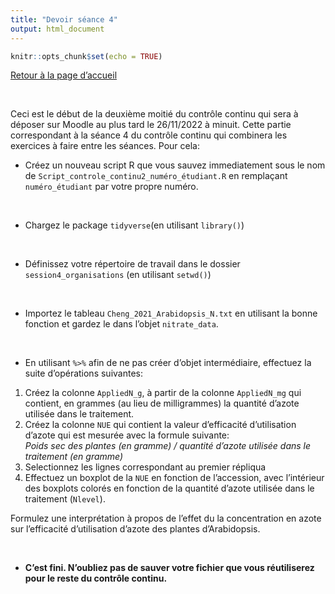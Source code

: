 ```yaml
---
title: "Devoir séance 4"
output: html_document
---
```


```r
knitr::opts_chunk$set(echo = TRUE)
```


[Retour à la page d'accueil](https://scortijo.github.io/2022_L3_R/)

<br>

Ceci est le début de la deuxième moitié du contrôle continu qui sera à déposer sur Moodle au plus tard le 26/11/2022 à minuit. Cette partie correspondant à la séance 4 du contrôle continu qui combinera les exercices à faire entre les séances. Pour cela:


- Créez un nouveau script R que vous sauvez immediatement sous le nom de `Script_controle_continu2_numéro_étudiant.R` en remplaçant `numéro_étudiant` par votre propre numéro.

<br>

- Chargez le package `tidyverse`(en utilisant `library()`)

<br>

- Définissez votre répertoire de travail dans le dossier `session4_organisations`  (en utilisant `setwd()`)

<br>

- Importez le tableau `Cheng_2021_Arabidopsis_N.txt` en utilisant la bonne fonction et gardez le dans l'objet `nitrate_data`. 

<br>


- En utilisant `%>%` afin de ne pas créer d'objet intermédiaire, effectuez la suite d'opérations suivantes:
1. Créez la colonne `AppliedN_g`, à partir de la colonne `AppliedN_mg` qui contient, en grammes (au lieu de milligrammes) la quantité d'azote utilisée dans le traitement.
2. Créez la colonne `NUE` qui contient la valeur d'efficacité d'utilisation d'azote qui est mesurée avec la formule suivante:         
*Poids sec des plantes (en gramme) / quantité d'azote utilisée dans le traitement (en gramme)*
3. Selectionnez les lignes correspondant au premier répliqua
4. Effectuez un boxplot de la `NUE` en fonction de l'accession, avec l'intérieur des boxplots colorés en fonction de la quantité d'azote utilisée dans le traitement (`Nlevel`).

Formulez une interprétation à propos de l'effet du la concentration en azote sur l'efficacité d'utilisation d'azote des plantes d'Arabidopsis. 


<br>

- **C'est fini. N'oubliez pas de sauver votre fichier que vous réutiliserez pour le reste du contrôle continu.**


